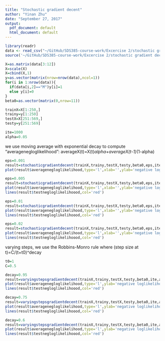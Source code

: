```yaml
---
title: "Stochastic gradient decent"
author: "Yinan Zhu"
date: "September 27, 2017"
output:
  pdf_document: default
  html_document: default
---
```


```r
library(readr)
data <- read_csv("~/GitHub/SDS385-course-work/Excercise 2/stochastic gradient decent/wdbc.csv",col_names = FALSE)
source('~/GitHub/SDS385-course-work/Excercise 2/stochastic gradient decent/gradient decent functions.R')
```
```r
X=as.matrix(data[3:12])
X=scale(X)
X=cbind(X,1)
y=as.vector(matrix(nrow=nrow(data),ncol=1))
for(i in 1:nrow(data)){
  if(data[i,2]=="M")y[i]=1
  else y[i]=0
}
beta0=as.vector(matrix(0,nrow=11))

trainX=X[1:250,]
trainy=y[1:250]
testX=X[251:569,]
testy=y[251:569]
```


```r
ite=1000
alpha=0.05
```
we use moving average with exponential decay to compute "averagenegloglikelihood": averageX(t)=X(t)*alpha+averageX(t-1)*(1-alpha)

```r
eps=0.001
result=stochasticgradientdecent(trainX,trainy,testX,testy,beta0,eps,ite,alpha)
plot(result$averagenegloglikelihood,type='l',xlab='',ylab='negative loglikelihood',sub='eps=0.001')
```

```r
eps=0.005
result=stochasticgradientdecent(trainX,trainy,testX,testy,beta0,eps,ite,alpha)
plot(result$averagenegloglikelihood,type='l',xlab='',ylab='negative loglikelihood',sub='eps=0.005')
lines(result$testnegloglikelihoood,col='red')
```
```r
eps=0.01
result=stochasticgradientdecent(trainX,trainy,testX,testy,beta0,eps,ite,alpha)
plot(result$averagenegloglikelihood,type='l',xlab='',ylab='negative loglikelihood',sub='eps=0.01')
lines(result$testnegloglikelihoood,col='red')
```
```r
eps=0.02
result=stochasticgradientdecent(trainX,trainy,testX,testy,beta0,eps,ite,alpha)
plot(result$averagenegloglikelihood,type='l',xlab='',ylab='negative loglikelihood',sub='eps=0.02')
lines(result$testnegloglikelihoood,col='red')
```


varying steps, we use the Robbins-Monro rule where (step size at t)=C/(t+t0)^decay
```r
t0=1
C=0.5
```

```r
decay=0.95
result=varyingstepsgradientdecent(trainX,trainy,testX,testy,beta0,ite,alpha,decay,t0,C)
plot(result$averagenegloglikelihood,type='l',ylab='negative loglikelihood',xlab='',sub='decay=0.95')
lines(result$testnegloglikelihoood,col='red')
```

```r
decay=0.75
result=varyingstepsgradientdecent(trainX,trainy,testX,testy,beta0,ite,alpha,decay,t0,C)
plot(result$averagenegloglikelihood,type='l',ylab='negative loglikelihood',xlab='',sub='decay=0.75')
lines(result$testnegloglikelihoood,col='red')
```

```r
decay=0.6
result=varyingstepsgradientdecent(trainX,trainy,testX,testy,beta0,ite,alpha,decay,t0,C)
plot(result$averagenegloglikelihood,type='l',ylab='negative loglikelihood',xlab='',sub='decay=0.6')
lines(result$testnegloglikelihoood,col='red')
```
